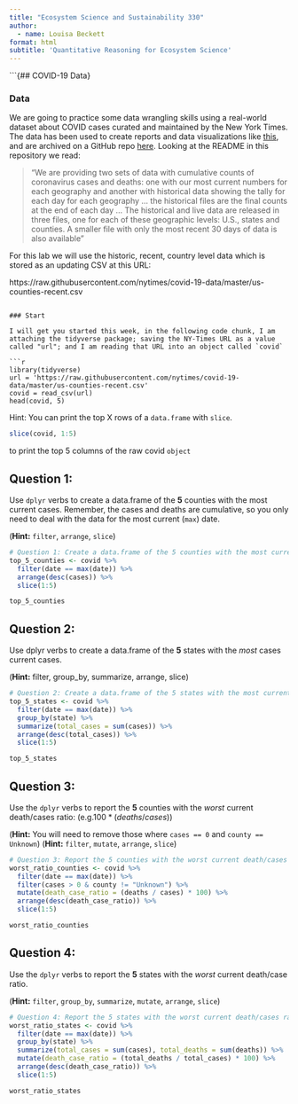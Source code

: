 ```yaml
---
title: "Ecosystem Science and Sustainability 330"
author: 
  - name: Louisa Beckett
format: html
subtitle: 'Quantitative Reasoning for Ecosystem Science'
---
```


```{## COVID-19 Data}

### Data

We are going to practice some data wrangling skills using a real-world dataset about COVID cases curated and maintained by the New York Times. The data has been used to create reports and data visualizations like [this](https://www.nytimes.com/interactive/2020/us/coronavirus-spread.html?referringSource=articleShare), and are archived on a GitHub repo [here](https://github.com/nytimes/covid-19-data). Looking at the README in this repository we read:

> "We are providing two sets of data with cumulative counts of coronavirus cases and deaths: one with our most current numbers for each geography and another with historical data showing the tally for each day for each geography ... the historical files are the final counts at the end of each day ... The historical and live data are released in three files, one for each of these geographic levels: U.S., states and counties. A smaller file with only the most recent 30 days of data is also available"

For this lab we will use the historic, recent, country level data which is stored as an updating CSV at this URL:

https://raw.githubusercontent.com/nytimes/covid-19-data/master/us-counties-recent.csv
```

### Start

I will get you started this week, in the following code chunk, I am attaching the tidyverse package; saving the NY-Times URL as a value called "url"; and I am reading that URL into an object called `covid`

```r
library(tidyverse)
url = 'https://raw.githubusercontent.com/nytimes/covid-19-data/master/us-counties-recent.csv'
covid = read_csv(url)
head(covid, 5)
```

Hint: You can print the top X rows of a `data.frame` with `slice`.

```r
slice(covid, 1:5)
```

to print the top 5 columns of the raw covid `object`

## Question 1:

Use `dplyr` verbs to create a data.frame of the **5** counties with the most current cases. Remember, the cases and deaths are cumulative, so you only need to deal with the data for the most current (`max`) date.

(**Hint:** `filter`, `arrange`, `slice`)

```r
# Question 1: Create a data.frame of the 5 counties with the most current cases
top_5_counties <- covid %>%
  filter(date == max(date)) %>%        
  arrange(desc(cases)) %>%             
  slice(1:5)                           

top_5_counties
```

## Question 2:

Use dplyr verbs to create a data.frame of the **5** states with the *most* cases current cases.

(**Hint:** filter, group_by, summarize, arrange, slice)

```r
# Question 2: Create a data.frame of the 5 states with the most current cases
top_5_states <- covid %>%
  filter(date == max(date)) %>%        
  group_by(state) %>%                  
  summarize(total_cases = sum(cases)) %>%  
  arrange(desc(total_cases)) %>%       
  slice(1:5)                           

top_5_states
```

## Question 3:

Use the `dplyr` verbs to report the **5** counties with the *worst* current death/cases ratio: (e.g.$100* (deaths/cases)$)

(**Hint:** You will need to remove those where `cases == 0` and `county == Unknown`) (**Hint:** `filter`, `mutate`, `arrange`, `slice`)

```r
# Question 3: Report the 5 counties with the worst current death/cases ratio
worst_ratio_counties <- covid %>%
  filter(date == max(date)) %>%            
  filter(cases > 0 & county != "Unknown") %>%  
  mutate(death_case_ratio = (deaths / cases) * 100) %>%  
  arrange(desc(death_case_ratio)) %>%      
  slice(1:5)                               

worst_ratio_counties
```

## Question 4:

Use the `dplyr` verbs to report the **5** states with the *worst* current death/case ratio.

(**Hint:** `filter`, `group_by`, `summarize`, `mutate`, `arrange`, `slice`)

```r
# Question 4: Report the 5 states with the worst current death/cases ratio
worst_ratio_states <- covid %>%
  filter(date == max(date)) %>%           
  group_by(state) %>%                      
  summarize(total_cases = sum(cases), total_deaths = sum(deaths)) %>%  
  mutate(death_case_ratio = (total_deaths / total_cases) * 100) %>%  
  arrange(desc(death_case_ratio)) %>%      
  slice(1:5)                              

worst_ratio_states

```
